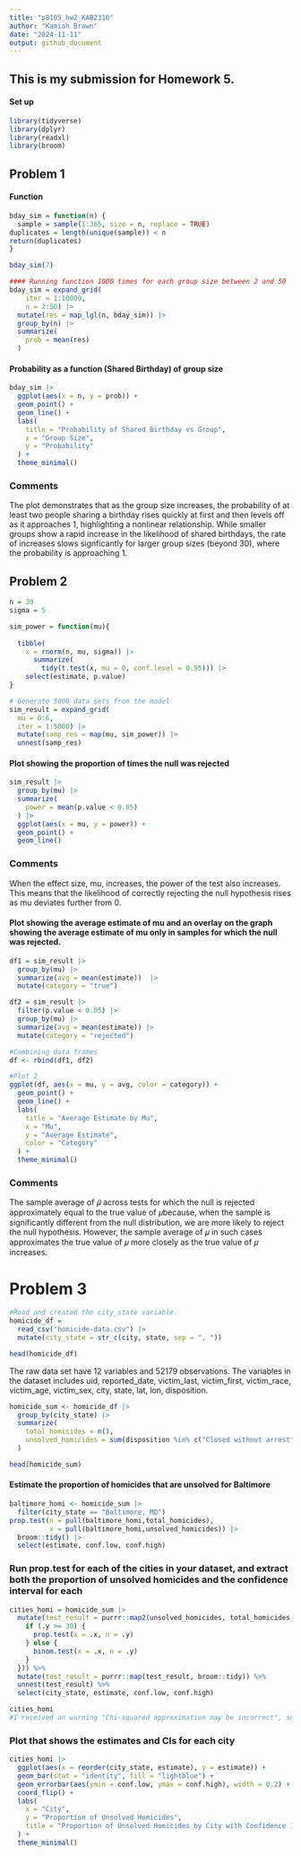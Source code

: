 ```yaml
---
title: "p8105_hw2_KAB2310"
author: "Kamiah Brown"
date: "2024-11-11"
output: github_document
---
```

## This is my submission for Homework 5.

#### Set up 
```r
library(tidyverse)
library(dplyr)
library(readxl)
library(broom)
```

## Problem 1
#### Function 
```r
bday_sim = function(n) {
  sample = sample(1:365, size = n, replace = TRUE)
duplicates = length(unique(sample)) < n
return(duplicates)
}

bday_sim(7)
```

```r
#### Running function 1000 times for each group size between 2 and 50
bday_sim = expand_grid(
    iter = 1:10000,
    n = 2:50) |>
  mutate(res = map_lgl(n, bday_sim)) |> 
  group_by(n) |> 
  summarize(
    prob = mean(res)
  )
```

#### Probability as a function (Shared Birthday) of group size
```r
bday_sim |>
  ggplot(aes(x = n, y = prob)) +
  geom_point() +
  geom_line() +
  labs(
    title = "Probability of Shared Birthday vs Group",
    x = "Group Size",
    y = "Probability"
  ) +
  theme_minimal()
```

### Comments
The plot demonstrates that as the group size increases, the probability of at least two people sharing a birthday rises quickly at first and then levels off as it approaches 1, highlighting a nonlinear relationship. While smaller groups show a rapid increase in the likelihood of shared birthdays, the rate of increases slows signficantly for larger group sizes (beyond 30), where the probability is approaching 1.

## Problem 2 
```r
n = 30
sigma = 5

sim_power = function(mu){
  
  tibble(
    x = rnorm(n, mu, sigma)) |> 
      summarize(
        tidy(t.test(x, mu = 0, conf.level = 0.95))) |> 
    select(estimate, p.value)
}

# Generate 5000 data sets from the model
sim_result = expand_grid(
  mu = 0:6,
  iter = 1:5000) |> 
  mutate(samp_res = map(mu, sim_power)) |> 
  unnest(samp_res)

```
#### Plot showing the proportion of times the null was rejected 
```r
sim_result |> 
  group_by(mu) |> 
  summarize(
    power = mean(p.value < 0.05)
  ) |> 
  ggplot(aes(x = mu, y = power)) +
  geom_point() +
  geom_line()
```

### Comments
When the effect size, mu, increases, the power of the test also increases. This means that the likelihood of correctly rejecting the null hypothesis rises as mu deviates further from 0. 


#### Plot showing the average estimate of mu and an overlay on the graph showing the average estimate of mu only in samples for which the null was rejected. 
```r
df1 = sim_result |> 
  group_by(mu) |> 
  summarize(avg = mean(estimate))  |> 
  mutate(category = "true")
```

```r
df2 = sim_result |> 
  filter(p.value < 0.05) |> 
  group_by(mu) |> 
  summarize(avg = mean(estimate)) |> 
  mutate(category = "rejected")

#Combining data frames
df <- rbind(df1, df2)

#Plot 2
ggplot(df, aes(x = mu, y = avg, color = category)) +
  geom_point() +  
  geom_line() +  
  labs(
    title = "Average Estimate by Mu",
    x = "Mu",
    y = "Average Estimate",
    color = "Category"
  ) +
  theme_minimal()
```

### Comments 
The sample average of 𝜇̂ across tests for which the null is rejected approximately equal to the true value of 𝜇because, when the sample is significantly different from the null distribution, we are more likely to reject the null hypothesis. However, the sample average of 𝜇 in such cases approximates the true value of 𝜇 more closely as the true value of 𝜇 increases.
 
# Problem 3
```r
#Read and created the city_state variable.
homicide_df = 
  read_csv("homicide-data.csv") |>
  mutate(city_state = str_c(city, state, sep = ", "))

head(homicide_df)
```
The raw data set have 12 variables and 52179 observations. The variables in the dataset includes uid, reported_date, victim_last, victim_first, victim_race, victim_age, victim_sex, city, state, lat, lon, disposition.

```r
homicide_sum <- homicide_df |>
  group_by(city_state) |>
  summarize(
    total_homicides = n(),
    unsolved_homicides = sum(disposition %in% c("Closed without arrest", "Open/No arrest"))
  )

head(homicide_sum)
```

#### Estimate the proportion of homicides that are unsolved for Baltimore
```r
baltimore_homi <- homicide_sum |>
  filter(city_state == "Baltimore, MD")
prop.test(n = pull(baltimore_homi,total_homicides), 
          x = pull(baltimore_homi,unsolved_homicides)) |>
  broom::tidy() |>
  select(estimate, conf.low, conf.high)
```

### Run prop.test for each of the cities in your dataset, and extract both the proportion of unsolved homicides and the confidence interval for each
```r
cities_homi = homicide_sum |> 
  mutate(test_result = purrr::map2(unsolved_homicides, total_homicides, ~ {
    if (.y >= 30) {
      prop.test(x = .x, n = .y)
    } else {
      binom.test(x = .x, n = .y)
    }
  })) %>%
  mutate(test_result = purrr::map(test_result, broom::tidy)) %>%
  unnest(test_result) %>%
  select(city_state, estimate, conf.low, conf.high)

cities_homi
#I received an warning "Chi-squared approximation may be incorrect", so I modified using if/else statement and binom.test. 
```

### Plot that shows the estimates and CIs for each city
```r
cities_homi |>
  ggplot(aes(x = reorder(city_state, estimate), y = estimate)) +
  geom_bar(stat = "identity", fill = "lightblue") + 
  geom_errorbar(aes(ymin = conf.low, ymax = conf.high), width = 0.2) + 
  coord_flip() +
  labs(
    x = "City",
    y = "Proportion of Unsolved Homicides",
    title = "Proportion of Unsolved Homicides by City with Confidence Intervals"
  ) +
  theme_minimal()
```






